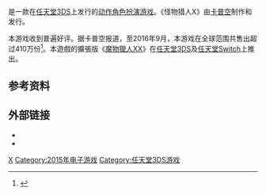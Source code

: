 {{NoteTA
| G1 = Games
}}
{{Infobox VG
|title = 怪物猎人X
|japanese = モンスターハンタークロス
|english = Monster Hunter Generations
| image = 
|developer = [[卡普空|卡普空]]
|publisher = 卡普空
|engine = 
|series = [[魔物獵人系列|魔物獵人系列]]
|released = {{Flagicon|JPN}} [[2015年|2015年]][[11月28日|11月28日]]<ref name="mhx">{{Cite web|url=http://www1.capcom.co.jp/monsterhunter/X/|title=CAPCOM：モンスターハンタークロス 公式サイト:|publisher=カプコン|accessdate=2015-12-10|archive-date=2021-03-05|archive-url=https://web.archive.org/web/20210305195541/https://www.capcom.co.jp/monsterhunter/X/|dead-url=yes}}</ref><br/>{{Flagicon|USA}}{{Flagicon|CAN}}{{Flagicon|EU}} [[2016年|2016年]][[7月15日|7月15日]]<br/>{{Flagicon|AUS}}{{Flagicon|NZL}} [[2016年|2016年]][[7月16日|7月16日]]
|genre = [[動作角色扮演遊戲|動作角色扮演]]
|modes = [[單人遊戲|單人]]、[[ad_hoc|特設]][[多人遊戲|多人]]
|platforms = [[任天堂3DS|任天堂3DS]]
}}

{{Vgname|怪物猎人X|ja=モンスターハンタークロス|en=日版：Monster Hunter Cross / 歐美版：Monster Hunter Generations}}是一款在[[任天堂3DS|任天堂3DS]]上发行的[[动作角色扮演游戏|动作角色扮演游戏]]。《怪物猎人X》由[[卡普空|卡普空]]制作和发行。

本游戏收到普遍好评。据卡普空报道，至2016年9月，本游戏在全球范围共售出超过410万份<ref>{{cite web | url = http://www.siliconera.com/2016/10/28/monster-hunter-generations-tops-4-1-million-sales-2-million-expected-mhxx/ | title = Monster Hunter Generations Tops 4.1 Million In Sales, 2 Million Expected From MHXX | author = Sato | date = October 28, 2016 | accessdate = October 28, 2016 | work = [[Siliconera|Siliconera]] | archive-date = 2019-10-01 | archive-url = https://web.archive.org/web/20191001051839/https://www.siliconera.com/2016/10/28/monster-hunter-generations-tops-4-1-million-sales-2-million-expected-mhxx/ | dead-url = no }}</ref>。本遊戲的擴張版《[[魔物獵人XX|魔物獵人XX]]》在[[任天堂3DS|任天堂3DS]]及[[任天堂Switch|任天堂Switch]]上推出。

== 参考资料 ==
{{Reflist}}

== 外部链接 ==

* {{Official|http://www.capcom.co.jp/monsterhunter/X/}}{{ja}}
* {{Official|http://www.monsterhunter.com/}}{{en}}

{{魔物獵人系列}}

{{DEFAULTSORT:Monster Hunter X}}
[[Category:魔物獵人系列|X]]
[[Category:2015年电子游戏|Category:2015年电子游戏]]
[[Category:任天堂3DS游戏|Category:任天堂3DS游戏]]

{{Action-rpg-videogame-stub}}
{{capcom-stub}}